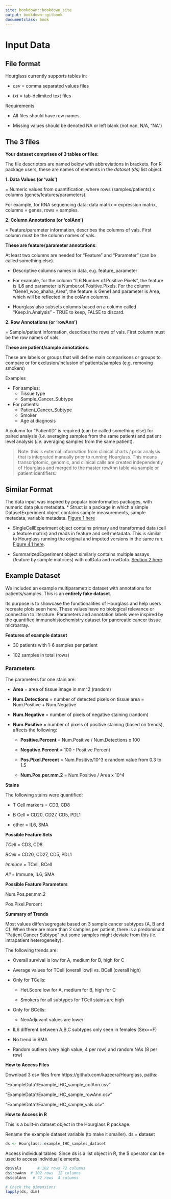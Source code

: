 ```yaml
---
site: bookdown::bookdown_site
output: bookdown::gitbook
documentclass: book
---
```

# Input Data 
## File format
Hourglass currently supports tables in:

* *csv* = comma separated values files

* *txt* = tab-delimited text files

Requirements

* All files should have row names.

* Missing values should be denoted NA or left blank (not nan, N/A, "NA")

## The 3 files

**Your dataset comprises of 3 tables or files:**

The file descriptors are named below with abbreviations in brackets. For R package users, these are names of elements in the _dataset (ds)_ list object.

**1. Data Values (or 'vals')** 

= Numeric values from quantification, where rows (samples/patients) x columns (genes/features/parameters).

For example, for RNA sequencing data: data matrix = expression matrix, columns = genes, rows = samples.


**2. Column Annotations (or 'colAnn')** 

= Feature/parameter information, describes the columns of vals. First column must be the column names of vals.


**These are feature/parameter annotations**:

At least two columns are needed for "Feature" and "Parameter" (can be called something else). 

* Descriptive columns names in data, e.g. feature_parameter

* For example, for the column "IL6.Number.of.Positive.Pixels", the feature is IL6 and parameter is Number.of.Positive.Pixels. For the column "Gene1_woo_ahaha_Area", the feature is Gene1 and parameter is Area, which will be reflected in the colAnn columns.

* Hourglass also subsets columns based on a column called "Keep.In.Analysis" - TRUE to keep, FALSE to discard. 

**2. Row Annotations (or 'rowAnn')**

= Sample/patient information, describes the rows of vals. First column must be the row names of vals. 


**These are patient/sample annotations**:

These are labels or groups that will define main comparisons or groups to compare or for exclusion/inclusion of patients/samples (e.g. removing smokers)
 
Examples

* For samples:
     * Tissue type
     * Sample_Cancer_Subtype

* For patients:
     * Patient_Cancer_Subtype
     * Smoker
     * Age at diagnosis

A column for "PatientID" is required (can be called something else) for paired analysis (_i.e._ averaging samples from the same patient) and patient level analysis (_i.e._ averaging samples from the same patient).

> Note: this is external information from clinical charts / prior analysis that is integrated manually prior to running Hourglass. This means transcriptomic, genomic, and clinical calls are created independently of Hourglass and merged to the master rowAnn table via sample or patient identifiers.  



## Similar Format
The data input was inspired by popular bioinformatics packages, with numeric data plus metadata. 
* Struct is a package in which a simple DatasetExperiment object contains sample measurements, sample metadata, variable metadata. [Figure 1 here](https://academic.oup.com/bioinformatics/article/36/22-23/5551/6039109)

* SingleCellExperiment object contains primary and transformed data (cell x feature matrix) and reads in feature and cell metadata. This is similar to Hourglass running the original and imputed versions in the same run. [Figure 4.1 here](http://bioconductor.org/books/3.13/OSCA.intro/the-singlecellexperiment-class.html).

* SummarizedExperiment object similarly contains multiple assays (feature by sample matrices) with colData and rowData. [Section 2 here](http://bioconductor.org/packages/release/bioc/vignettes/SummarizedExperiment/inst/doc/SummarizedExperiment.html).

## Example Dataset
We included an example multiparametric dataset with annotations for patients/samples. This is an **entirely fake dataset**. 

Its purpose is to showcase the functionalities of Hourglass and help users recreate plots seen here. These values have no biological relevance or connection to literature. Parameters and annotation labels were inspired by the quantified immunohistochemistry dataset for pancreatic cancer tissue microarray.

**Features of example dataset**

* 30 patients with 1-6 samples per patient

* 102 samples in total (rows)

### Parameters 
The parameters for one stain are:

* **Area** = area of tissue image in mm^2 (random)

* **Num.Detections** = number of detected pixels on tissue area = Num.Positive + Num.Negative

* **Num.Negative** = number of pixels of negative staining (random)

* **Num.Positive** = number of pixels of positive staining (based on trends), affects the following: 

     * **Positive.Percent** = Num.Positive / Num.Detections x 100
     
     * **Negative.Percent** = 100 - Positive.Percent 
     
     * **Pos.Pixel.Percent** = Num.Positive/10^3  x random value from 0.3 to 1.5 
     
     * **Num.Pos.per.mm.2** = Num.Positive / Area x 10^4

**Stains**

The following stains were quantified:	

* T Cell markers = CD3, CD8

* B Cell = CD20, CD27, CD5, PDL1

* other = IL6, SMA

**Possible Feature Sets**

_TCell_ = CD3, CD8

_BCell_ = CD20, CD27, CD5, PDL1

_Immune_ = TCell, BCell

_All_ = Immune, IL6, SMA


**Possible Feature Parameters**

Num.Pos.per.mm.2

Pos.Pixel.Percent


**Summary of Trends**

Most values differ/segregate based on 3 sample cancer subtypes (A, B and C). When there are more than 2 samples per patient, there is a predominant "Patient Cancer Subtype" but some samples might deviate from this (ie. intrapatient heterogeneity).

The following trends are:

* Overall survival is low for A, medium for B, high for C

* Average values for TCell (overall low)l vs. BCell (overall high)

* Only for TCells:  

     * Het.Score low for A, medium for B, high for C 
     
     * Smokers for all subtypes for TCell stains are high

* Only for BCells:  
     * NeoAdjuvant values are lower

* IL6 different between A,B,C subtypes only seen in females (Sex==F)

* No trend in SMA

* Random outliers (very high value, 4 per row) and random NAs (8 per row)


**How to Access Files**

Download 3 csv files from https://github.com/kazeera/Hourglass, paths:

"ExampleData1/Example_IHC_sample_colAnn.csv" 

"ExampleData1/Example_IHC_sample_rowAnn.csv"

"ExampleData1/Example_IHC_sample_vals.csv"  


**How to Access in R**

This is a built-in dataset object in the Hourglass R package. 

Rename the example dataset variable (to make it smaller).
ds = **d**ata**s**et
```r
ds <- Hourglass::example_IHC_samples_dataset 
```

Access individual tables. Since ds is a list object in R, the $ operator can be used to access individual elements.
```r
ds$vals       # 102 rows 72 columns
ds$rowAnn  # 102 rows  12 columns
ds$colAnn   # 72 rows  4 columns

# Check the dimensions
lapply(ds, dim)
```

